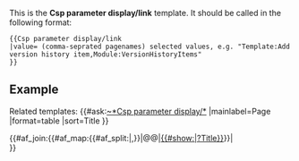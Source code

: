 <noinclude>

This is the '''Csp parameter display/link''' template. It should be called in the following format:

<pre>
{{Csp parameter display/link
|value= (comma-seprated pagenames) selected values, e.g. "Template:Add version history item,Module:VersionHistoryItems"
}}
</pre>

== Example ==
{{Csp parameter display/link
|value=Template:Add version history item,Module:VersionHistoryItems,Template:Generate page properties template code
}}

Related templates:
{{#ask:[[~*Csp parameter display/*]] 
|mainlabel=Page
|format=table 
|sort=Title
}}

</noinclude><includeonly>{{#af_join:{{#af_map:{{#af_split:{{{value|}}}|,}}|@@|[[{{{@@}}}|{{#show:{{{@@}}}|?Title}}]]}}|<br>}}</includeonly>